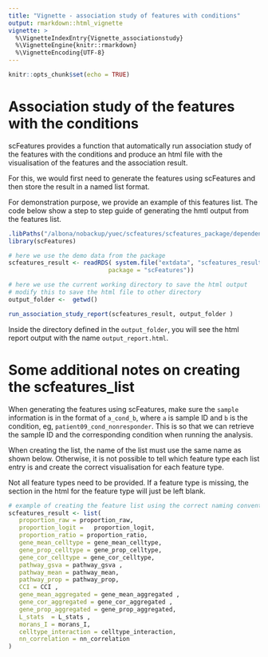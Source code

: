 ```yaml
---
title: "Vignette - association study of features with conditions"
output: rmarkdown::html_vignette
vignette: >
  %\VignetteIndexEntry{Vignette_associationstudy}
  %\VignetteEngine{knitr::rmarkdown}
  %\VignetteEncoding{UTF-8}
---
```



```r
knitr::opts_chunk$set(echo = TRUE)
```


# Association study of the features with the conditions 

scFeatures provides a function that automatically run association study of the features with the conditions and produce an html file with the visualisation of the features and the association result.  

For this, we would first need to generate the features using scFeatures and then store the result in a named list format. 

For demonstration purpose, we provide an example of this features list. The code below show a step to step guide of generating the hmtl output from the features list. 

```r

.libPaths("/albona/nobackup/yuec/scfeatures/scfeatures_package/dependency")
library(scFeatures)
```



```r
# here we use the demo data from the package 
scfeatures_result <- readRDS( system.file("extdata", "scfeatures_result.rds",   
                            package = "scFeatures"))

# here we use the current working directory to save the html output
# modify this to save the html file to other directory
output_folder <-  getwd()

run_association_study_report(scfeatures_result, output_folder )
```

Inside the directory defined in the `output_folder`, you will see the html report output with the name `output_report.html`. 


# Some additional notes on creating the scfeatures_list

When generating the features using scFeatures, make sure the `sample` information is in the format of `a_cond_b`, where `a` is sample ID and `b` is  the condition, eg, `patient09_cond_nonresponder`. This is so that we can retrieve the sample ID and the corresponding condition when running the analysis. 

When creating the list, the name of the list must use the same name as shown below. Otherwise, it is not possible to tell which feature type each list entry is and create the correct visualisation for each feature type. 

Not all feature types need to be provided. If a feature type is missing, the section in the html for the feature type will just be left blank. 


```r
# example of creating the feature list using the correct naming conventions
scfeatures_result <- list( 
   proportion_raw = proportion_raw,
   proportion_logit =   proportion_logit, 
   proportion_ratio = proportion_ratio, 
   gene_mean_celltype = gene_mean_celltype,
   gene_prop_celltype = gene_prop_celltype, 
   gene_cor_celltype = gene_cor_celltype, 
   pathway_gsva = pathway_gsva , 
   pathway_mean = pathway_mean, 
   pathway_prop = pathway_prop,
   CCI = CCI ,
   gene_mean_aggregated = gene_mean_aggregated , 
   gene_cor_aggregated = gene_cor_aggregated , 
   gene_prop_aggregated = gene_prop_aggregated,
   L_stats  = L_stats , 
   morans_I = morans_I, 
   celltype_interaction = celltype_interaction,
   nn_correlation = nn_correlation
) 
```




